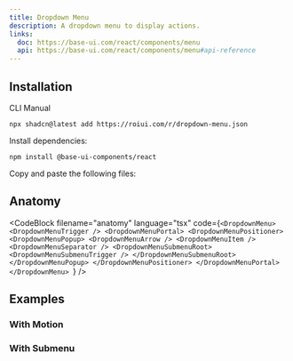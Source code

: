 ```yaml
---
title: Dropdown Menu
description: A dropdown menu to display actions.
links:
  doc: https://base-ui.com/react/components/menu
  api: https://base-ui.com/react/components/menu#api-reference
---
```


<ComponentPreview name="dropdown-menu-demo" />

## Installation

<InstallationTabs>

<InstallationTabsList>
  <InstallationTabsTrigger value="cli">CLI</InstallationTabsTrigger>
  <InstallationTabsTrigger value="manual">Manual</InstallationTabsTrigger>
</InstallationTabsList>

<InstallationTabsContent value="cli">

```package-install
npx shadcn@latest add https://roiui.com/r/dropdown-menu.json
```

</InstallationTabsContent>

<InstallationTabsContent value="manual" data-manual="true">

Install dependencies:

```package-install
npm install @base-ui-components/react
```

Copy and paste the following files:

<ComponentSource
    name="dropdown-menu"
/>

</InstallationTabsContent>

</InstallationTabs>

## Anatomy

<CodeBlock
  filename="anatomy"
  language="tsx"
  code={`<DropdownMenu>
    <DropdownMenuTrigger />
    <DropdownMenuPortal>
        <DropdownMenuPositioner>
            <DropdownMenuPopup>
                <DropdownMenuArrow />
                <DropdownMenuItem />
                <DropdownMenuSeparator />
                <DropdownMenuSubmenuRoot>
                    <DropdownMenuSubmenuTrigger />
                </DropdownMenuSubmenuRoot>
            </DropdownMenuPopup>
        </DropdownMenuPositioner>
    </DropdownMenuPortal>
</DropdownMenu>
`}
/>

## Examples

### With Motion

<ComponentPreview name="dropdown-menu-motion" />

### With Submenu

<ComponentPreview name="dropdown-menu-submenu" />
